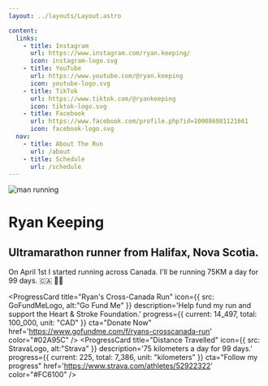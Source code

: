 ```yaml
---
layout: ../layouts/Layout.astro

content:
  links:
    - title: Instagram
      url: https://www.instagram.com/ryan.keeping/
      icon: instagram-logo.svg
    - title: YouTube
      url: https://www.youtube.com/@ryan.keeping
      icon: youtube-logo.svg
    - title: TikTok
      url: https://www.tiktok.com/@ryankeeping
      icon: tiktok-logo.svg
    - title: Facebook
      url: https://www.facebook.com/profile.php?id=100086981121661
      icon: facebook-logo.svg
  nav:
    - title: About The Run
      url: /about
    - title: Schedule
      url: /schedule
---
```



<Image class="profile-image" src="/ryan-keeping-profile.jpg" alt="man running" height={100} width={100}  />

# Ryan Keeping
## Ultramarathon runner from Halifax, Nova Scotia.

On April 1st I started running across Canada. I'll be running 75KM a day for 99 days. 🇨🇦 🏃🏼

<ProgressCard
  title="Ryan's Cross-Canada Run"
  icon={{ src: GoFundMeLogo, alt:"Go Fund Me" }}
  description='Help fund my run and support the Heart & Stroke Foundation.'
  progress={{
    current: 14_497,
    total: 100_000,
    unit: "CAD"
  }}
  cta="Donate Now"
  href='https://www.gofundme.com/f/ryans-crosscanada-run'
  color="#02A95C"
  />
<ProgressCard
  title="Distance Travelled"
  icon={{ src: StravaLogo, alt:"Strava" }}
  description='75 kilometers a day for 99 days.'
  progress={{
    current: 225,
    total: 7_386,
    unit: "kilometers"
  }}
  cta="Follow my progress"
  href='https://www.strava.com/athletes/52922322'
  color="#FC6100"
  />
